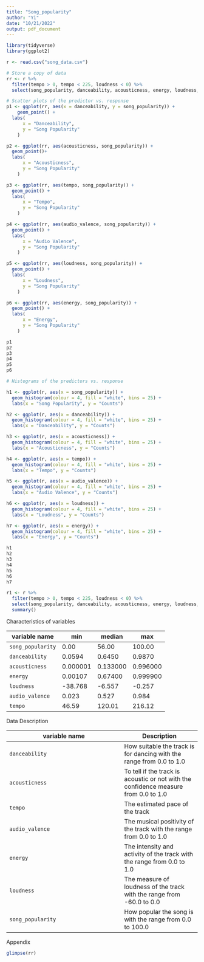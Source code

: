 ```yaml
---
title: "Song_popularity"
author: "Yi"
date: "10/21/2022"
output: pdf_document
---
```


```r
library(tidyverse)
library(ggplot2)

r <- read.csv("song_data.csv")

# Store a copy of data
rr <- r %>%
  filter(tempo > 0, tempo < 225, loudness < 0) %>%
  select(song_popularity, danceability, acousticness, energy, loudness, audio_valence, tempo)

```



```r

# Scatter plots of the predictor vs. response
p1 <- ggplot(rr, aes(x = danceability, y = song_popularity)) +
    geom_point() + 
  labs(
      x = "Danceability",
      y = "Song Popularity"
    )

p2 <- ggplot(rr, aes(acousticness, song_popularity)) +
  geom_point()+ 
  labs(
      x = "Acousticness",
      y = "Song Popularity"
    )

p3 <- ggplot(rr, aes(tempo, song_popularity)) +
  geom_point() + 
  labs(
      x = "Tempo",
      y = "Song Popularity"
    )

p4 <- ggplot(rr, aes(audio_valence, song_popularity)) +
  geom_point() + 
  labs(
      x = "Audio Valence",
      y = "Song Popularity"
    )

p5 <- ggplot(rr, aes(loudness, song_popularity)) +
  geom_point() + 
  labs(
      x = "Loudness",
      y = "Song Popularity"
    )

p6 <- ggplot(rr, aes(energy, song_popularity)) +
  geom_point() + 
  labs(
      x = "Energy",
      y = "Song Popularity"
    )

p1
p2
p3
p4
p5
p6
```


```r

# Histograms of the predictors vs. response

h1 <- ggplot(r, aes(x = song_popularity)) +
  geom_histogram(colour = 4, fill = "white", bins = 25) +
  labs(x = "Song Popularity", y = "Counts")

h2 <- ggplot(r, aes(x = danceability)) +
  geom_histogram(colour = 4, fill = "white", bins = 25) +
  labs(x = "Danceability", y = "Counts")

h3 <- ggplot(r, aes(x = acousticness)) +
  geom_histogram(colour = 4, fill = "white", bins = 25) +
  labs(x = "Acousticness", y = "Counts")

h4 <- ggplot(r, aes(x = tempo)) +
  geom_histogram(colour = 4, fill = "white", bins = 25) +
  labs(x = "Tempo", y = "Counts")

h5 <- ggplot(r, aes(x = audio_valence)) +
  geom_histogram(colour = 4, fill = "white", bins = 25) +
  labs(x = "Audio Valence", y = "Counts")

h6 <- ggplot(r, aes(x = loudness)) +
  geom_histogram(colour = 4, fill = "white", bins = 25) +
  labs(x = "Loudness", y = "Counts")

h7 <- ggplot(r, aes(x = energy)) +
  geom_histogram(colour = 4, fill = "white", bins = 25) +
  labs(x = "Energy", y = "Counts")

h1
h2
h3
h4
h5
h6
h7

```


```r

r1 <- r %>%
  filter(tempo > 0, tempo < 225, loudness < 0) %>%
  select(song_popularity, danceability, acousticness, energy, loudness, audio_valence, tempo) %>%
  summary()
```




Characteristics of variables

| variable name | min | median | max | mean |
|---------------|------|--------|----------|
| `song_popularity`|0.00|56.00|100.00|53.00|
| `danceability`|0.0594|0.6450|0.9870|0.6334|
|`acousticness`|0.000001|0.133000|0.996000|0.258616|
|`energy`|0.00107|0.67400|0.999900|0.64490|
|`loudness`|-38.768|-6.557|-0.257|-7.450|
|`audio_valence`|0.023|0.527|0.984|0.528|
|`tempo`|46.59|120.01|216.12|121.07|



Data Description

| variable name |Description|
|---------------|----------|
|`danceability`|How suitable the track is for dancing with the range from 0.0 to 1.0|
|`acousticness`|To tell if the track is acoustic or not with the confidence measure from 0.0 to 1.0|
|`tempo`|The estimated pace of the track|
|`audio_valence`|The musical positivity of the track with the range from 0.0 to 1.0|
|`energy`|The intensity and activity of the track with the range from 0.0 to 1.0|
|`loudness`|The measure of loudness of the track with the range from -60.0 to 0.0|
|`song_popularity`|How popular the song is with the range from 0.0 to 100.0|


Appendix

```r
glimpse(rr)
```







